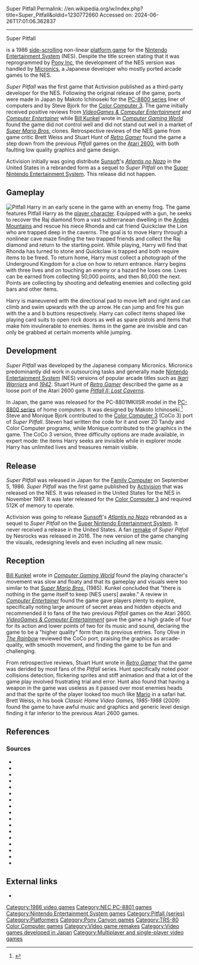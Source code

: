 Super Pitfall
Permalink: //en.wikipedia.org/w/index.php?title=Super_Pitfall&oldid=1230772660
Accessed on: 2024-06-26T17:01:06.362837



------
Super Pitfall
{{short description|1986 video game}}
{{Infobox video game
|title = Super Pitfall
|caption = NES box art
|image = Superpitfall.JPG
|developer= [[Micronics]] (NES)
|publisher= {{Video game release|US|[[Activision]]|JP|[[Pony Canyon|Pony]]}}
|designer = 
|programmer = '''Color Computer 3'''<br>Steve Bjork<br/>'''PC-88'''<br>Makoto Ichinoseki
|engine = 
|released = '''NES'''{{vgrelease|JP|September 5, 1986|NA|November 1987}}
|genre = [[Platform game|Platform]]{{sfn|Marriott}}
|modes = [[Single-player video game|Single-player]], [[Multiplayer video game|multiplayer]]{{sfn|Metzger|1987|p=2}} 
| platforms = {{plainlist|[[Nintendo Entertainment System|NES]], [[PC-8800 series|PC-88]], [[TRS-80 Color Computer|Color Computer 3]]}}
}}

{{nihongo|'''''Super Pitfall'''''|スーパーピットフォール|Sūpā Pittofōru}} is a 1986 [[Side-scrolling video game|side-scrolling]] non-linear [[platform game]] for the [[Nintendo Entertainment System]] (NES). Despite the title screen stating that it was reprogrammed by [[Pony Canyon|Pony Inc]], the development of the NES version was handled by [[Micronics]], a Japanese developer who mostly ported arcade games to the NES.

''Super Pitfall'' was the first game that Activision published as a third-party developer for the NES. Following the original release of the game, ports were made in Japan by Makoto Ichinoseki for the [[PC-8800 series]] liner of computers and by Steve Bjork for the [[TRS-80 Color Computer|Color Computer 3]]. The game initially received positive reviews from ''[[VideoGames & Computer Entertainment]]'' and ''[[Computer Entertainer]]'' while [[Bill Kunkel (journalist)|Bill Kunkel]] wrote in ''[[Computer Gaming World]]'' found the game did not control well and did not stand out well in a market of ''[[Super Mario Bros.]]'' clones. Retrospective reviews of the NES game from game critic Brett Weiss and Stuart Hunt of ''[[Retro Gamer]]'' found the game a step down from the previous ''Pitfall'' games on the [[Atari 2600]], with both faulting low quality graphics and game design.

Activision initially was going distribute [[Sunsoft]]'s ''[[Atlantis no Nazo]]'' in the United States in a rebranded form as a sequel to ''Super Pitfall'' on the [[Super Nintendo Entertainment System]]. This release did not happen.

==Gameplay==
[[Image:Super Pitfall screenshot.png|thumb|left|Pitfall Harry in an early scene in the game with an enemy frog.]]
The game features Pitfall Harry as the [[player character]].{{sfn|Metzger|1987|p=1}} Equipped with a gun, he seeks to recover the Raj diamond from a vast subterranean dwelling in the [[Andes Mountains]] and rescue his niece Rhonda and cat friend Quickclaw the Lion who are trapped deep in the caverns.{{sfn|Metzger|1987|p=1}} The goal is to move Harry through a nonlinear cave maze finding the two trapped friends and collect the Raj diamond and return to the starting point.{{sfn|Marriott}}{{sfn|Metzger|1987|p=4}} While playing, Harry will find that Rhonda has turned to stone and Quickclaw is trapped and both require items to be freed. To return home, Harry must collect a photograph of the Underground Kingdom for a clue on how to return entrance.{{sfn|Metzger|1987|p=4}} Harry begins with three lives and on touching an enemy or a hazard he loses one. Lives can be earned from collecting 50,000 points, and then 80,000 the next.{{sfn|Metzger|1987|p=6}} Points are collecting by shooting and defeating enemies and collecting gold bars and other items.{{sfn|Metzger|1987|p=8}}

Harry is maneuvered with the directional pad to move left and right and can climb and swim upwards with the up arrow. He can jump and fire his gun with the a and b buttons respectively.{{sfn|Metzger|1987|p=2-3}} Harry can collect items shaped like playing card suits to open rock doors as well as spare pistols and items that make him invulnerable to enemies. Items in the game are invisible and can only be grabbed at certain moments while jumping.{{sfn|Metzger|1987|p=5}}

==Development==
''Super Pitfall'' was developed by the Japanese company Micronics.{{sfn|Hunt|2012|p=84}} Micronics predominantly did work in outsourcing tasks and generally made [[Nintendo Entertainment System]] (NES) versions of popular arcade titles such as ''[[Ikari Warriors]]'' and ''[[1942 (video game)|1942]]''.{{sfn|Alpert|2010}} Stuart Hunt of ''[[Retro Gamer]]'' described the game as a loose port of the Atari 2600 game ''[[Pitfall II: Lost Caverns]]''.{{sfn|Hunt|2012|p=84}}

In Japan, the game was released for the PC-8801MKIISR model in the [[PC-8800 series]] of home computers. It was designed by Makoto Ichinoseki.<ref>{{cite magazine|magazine=BASIC|title=Super Pitfall|date=February 1987|language=Japanese}}</ref> Steve and Monique Bjork contributed to the [[TRS-80 Color Computer|Color Computer 3]] (CoCo 3) port of ''Super Pitfall''. Steven had written the code for it and over 20 Tandy and Color Computer programs, while Monique contributed to the graphics in the game.{{sfn|Parker|1989|p=75}}{{sfn|Olive|1988|p=132}} The CoCo 3 version, three difficulty options are made available, in expert mode: the items Harry seeks are invisible while in explorer mode Harry has unlimited lives and treasures remain visible.{{sfn|Olive|1988|p=132}}

==Release==
''Super Pitfall'' was released in Japan for the [[Nintendo Entertainment System|Family Computer]] on September 5, 1986.{{sfn|Family Computer Magazine|1986|ref=FCM}} ''Super Pitfall'' was the first game published by [[Activision]] that was released on the NES.{{sfn|Computer Entertainer|1987|ref=CE-Sep1987}} It was released in the United States for the NES in November 1987.{{sfn|Computer Entertainer|1987|ref=CE-Avail|p=14}} It was later released for the [[TRS-80 Color Computer|Color Computer 3]] and required 512K of memory to operate.{{sfn|1989 Tandy Computer Catalog|1988|p=45|ref=TandyCat}}{{sfn|Goodman|1990|pp=75-76}}

Activision was going to release [[Sunsoft]]'s ''[[Atlantis no Nazo]]'' rebranded as a sequel to ''Super Pitfall'' on the [[Super Nintendo Entertainment System]]. It never received a release in the United States.{{sfn|Fielder|2003|p=68}} A fan [[Video game remake|remake]] of ''Super Pitfall'' by Nesrocks was released in 2016. The new version of the game changing the visuals, redesigning levels and even including all new music.{{sfn|Lopes|2016}}

==Reception==
[[Bill Kunkel (journalist)|Bill Kunkel]] wrote in ''[[Computer Gaming World]]'' found the playing character's movement was slow and floaty and that its gameplay and visuals were too similar to that ''[[Super Mario Bros.]]'' (1985). Kunkel concluded that "there is nothing in the game itself to keep [NES users] awake."{{sfn|Kunkel|1988|pp=44-45}} A review in ''[[Computer Entertainer]]'' found the game gave players plenty to explore, specifically noting large amount of secret areas and hidden objects and recommended it to fans of the two previous ''Pitfall'' games on the Atari 2600.{{sfn|Computer Entertainer includes The Video Game Update|1988|ref=CE-May1988|p=10}} ''[[VideoGames & Computer Entertainment]]'' gave the game a high grade of four for its action and lower points of two for its music and sound, declaring the game to be a "higher quality" form than its previous entries.{{sfn|VideoGames & Computer Entertainment|1988|p=43|ref=VGCE}}
Tony Olive in ''[[The Rainbow (magazine)|The Rainbow]]'' reviewed the CoCo port, praising the graphics as arcade-quality, with smooth movement, and finding the game to be fun and challenging.{{sfn|Olive|1988|p=132}}

From retrospective reviews, Stuart Hunt wrote in ''[[Retro Gamer]]'' that the game was derided by most fans of the ''Pitfall'' series. Hunt specifically noted poor collisions detection, flickering sprites and stiff animation and that a lot of the game play involved frustrating trial and error. Hunt also found that having a weapon in the game was useless as it passed over most enemies heads and that the sprite of the player looked too much like [[Mario]] in a safari hat.{{sfn|Hunt|2012|p=84}} Brett Weiss, in his book ''Classic Home Video Games, 1985-1988'' (2009) found the game to have awful music and graphics and generic level design finding it far inferior to the previous Atari 2600 games.{{sfn|Weiss|2009|p=185}}

==References==
{{reflist}}

===Sources===
* {{cite web|url=https://www.gamedeveloper.com/production/retro-game-of-the-day-tiger-heli|work=[[Game Developer (website)|Game Developer]]|title=Retro Game of the Day! Tiger-Heli|last=Alpert|first=Ron|date=July 24, 2010|access-date=December 4, 2023}}
* {{cite magazine|magazine=[[Electronic Gaming Monthly]]|issue=165|date=April 2003|last=Fielder|first=Joe|title=Pitfall Harry|issn=1058-918X|publisher=Ziff Davis Media}}
* {{cite magazine|magazine=[[Retro Gamer]]|title=The History of Pitfall!|first=Stuart|last=Hunt|issue=107|year=2012|ISSN=1742-3155|publisher=Imagine Publishing}}
* {{cite magazine|magazine=[[The Rainbow (magazine)|The Rainbow]]|title=Converting to CoCo|last=Goodman|first=Marty|publisher=Falsoft Inc.|ISSN=0746-4797|date=March 1990}}
* {{cite magazine|magazine=[[Computer Gaming World]]|title=Video Gaming World|last=Kunkel|first=Bill|author-link=Bill Kunkel (journalist)|date=August 1988|pp=44–45|issue=50|publisher=Golden Empire Publications}}
* {{cite web|url=https://www.nintendolife.com/news/2016/09/super_pitfall_gets_the_fan-made_30th_anniversary_makeover_it_so_badly_needed|work=NintendoLife|title=Super Pitfall Gets the Fan-Made 30th Anniversary Makeover it so Badly Needed|last=Lopes|first= Gonçalo|date=September 9, 2016|accessdate=February 26, 2024}}
* {{cite web|title=Super Pitfall|last=Marriott|first=Scott Alan|access-date=February 17, 2024|archive-date=November 15, 2014|url=http://www.allgame.com/game.php?id=1323|publisher=[[Allgame]]|archive-url=https://web.archive.org/web/20141115040107/http://www.allgame.com/game.php?id=1323}}
* {{cite book|last=Metzger|first=Elizabeth|year=1987|publisher=Activision|title=Super Pitfall Player's Guide}}
* {{cite magazine|magazine=The Rainbow|title=Super Pitfall - Back in the Mines|last=Olive|first=Tony|date=December 1988|volume=7|issue=5|publisher=Falsoft Inc.}}
* {{cite magazine|magazine=The Rainbow|title=Seminars Educate, Enlighten, Entertain|date=September 1989|last=Parker|first=Jeffrey S.|publisher=Falsoft, Inc.}}
* {{cite book|last=Weiss|first=Brett|title=Classic Home Video Games, 1985-1988|publisher=[[McFarland and Company, Inc.]]|ISBN=978-0-7864-6937-6|year=2009}}
* {{cite magazine|title=Pitfall Harry Returns|magazine=[[Computer Entertainer|Computer Entertainer the Newsletter]]|date=September 1987|volume=6|issue=6|ISSN=0890-2143|ref=CE-Sep1987}}
* {{cite magazine|title=Availability Update|magazine=Computer Entertainer the Newsletter|date=December 1987a|volume=6|issue=9|ISSN=0890-2143|ref=CE-Avail}}
* {{cite magazine|title=Nintendo Software|magazine=[[Computer Entertainer|Computer Entertainer includes The Video Game Update]]|date=May 1988|volume=7|issue=2|ISSN=0890-2143|ref=CE-May1988}}
* {{cite magazine|magazine=Family Computer Magazine|publisher=Tokuma Shoten|date=August 15, 1986|issue=18|title=スーパーピットフォール|language=Japanese|ref=FCM}}
* {{cite magazine|title=Color Computer Software|quote=NEW! Super Pitfall. The Nintendo Classic comes to your Color Computer 3.|p=45|magazine=1989 Tandy Computer Catalog|year=1988|ref=TandyCat}}
* {{cite magazine|magazine=[[VideoGames & Computer Entertainment]]|title=Super Pitfall|date=December 1988|ref=VGCE}}

==External links==
*{{moby game|id=/super-pitfall}}

{{Pitfall!}}

[[Category:1986 video games]]
[[Category:NEC PC-8801 games]]
[[Category:Nintendo Entertainment System games]]
[[Category:Pitfall (series)]]
[[Category:Platformers]]
[[Category:Pony Canyon games]]
[[Category:TRS-80 Color Computer games]]
[[Category:Video game remakes]]
[[Category:Video games developed in Japan]]
[[Category:Multiplayer and single-player video games]]